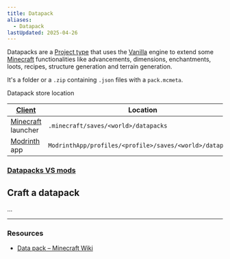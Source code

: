 ```yaml
---
title: Datapack
aliases:
  - Datapack
lastUpdated: 2025-04-26
---
```



Datapacks are a [Project type](/projecttype) that uses the [Vanilla](/vanilla) engine to extend some [Minecraft](/minecraft) functionalities like advancements, dimensions, enchantments, loots, recipes, structure generation and terrain generation.

It's a folder or a `.zip` containing `.json` files with a `pack.mcmeta`.

Datapack store location

| [Client](/client)                 | Location                                                 |
| ---------------------------------------------- | -------------------------------------------------------- |
| [Minecraft](/minecraft) launcher | `.minecraft/saves/<world>/datapacks`                     |
| [Modrinth](./modrinth) app                               | `ModrinthApp/profiles/<profile>/saves/<world>/datapacks` |

### [Datapacks VS mods](/datapackvsmod)

## Craft a datapack
...

---

### Resources
- [Data pack – Minecraft Wiki](https://minecraft.fandom.com/wiki/Data_pack)

<Yb src="https://www.youtube.com/embed/ac6V5-KT6Rg?si=-eldlrpRqsPyp0YD" />
<Yb src="https://www.youtube.com/embed/EBsEDkFpPlI?si=74L2Wedu6ilJL8_p" />
